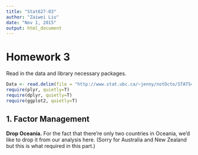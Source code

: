 ```yaml
---
title: "Stat627-03"
author: "Zaiwei Liu"
date: "Nov 1, 2015"
output: html_document
---
```


# Homework 3

Read in the data and library necessary packages.  

```r
Data <- read.delim(file = "http://www.stat.ubc.ca/~jenny/notOcto/STAT545A/examples/gapminder/data/gapminderDataFiveYear.txt")
require(plyr, quietly=T)
require(dplyr, quietly=T)
require(ggplot2, quietly=T)
```


## 1. Factor Management

**Drop Oceania.** For the fact that there're only two countries in Oceania, we'd like to drop it from our analysis here. (Sorry for Australia and New Zealand but this is what required in this part.)

```r

```



